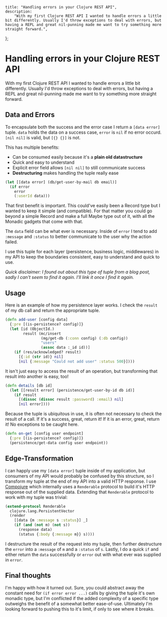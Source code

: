     title: "Handling errors in your Clojure REST API",
    description:
        "With my first Clojure REST API I wanted to handle errors a little bit differently. Usually I'd throw exceptions to deal with errors, but having a REPL and great nil-punning made me want to try something more straight forward.",
};

# Handling errors in your Clojure REST API

With my first Clojure REST API I wanted to handle errors a little bit differently. Usually I'd throw exceptions to deal with errors, but having a REPL and great nil-punning made me want to try something more straight forward.

## Data and Errors

To encapsulate both the success and the error case I return a `[data error]` tuple. `data` holds the data on a success case, `error` is `nil` if no error occurd. `[nil nil]` is valid, but `[{} {}]` is not.

This has multiple benefits:

-   Can be consumed easily because it's a **plain old datastructure**
-   Quick and easy to understand
-   Explicit error field allows `[nil nil]` to still communicate success
-   **Destructuring** makes handling the tuple really ease

```clojure
(let [[data error] (db/get-user-by-mail db email)]
  (if error
    error
    (:userId data)))
```

That first benefit is important. This could've easily been a Record type but I wanted to keep it simple (and compatible). For that matter you could go beyond a simple Record and make a full Maybe type out of it, with all the Monadic gadgets that come with that.

The `data` field can be what ever is necessary. Inside of `error` I tend to add `:message` and `:status` to better communicate to the user why the action failed.

I use this tuple for each layer (persistence, business logic, middlewares) in my API to keep the boundaries consistent, easy to understand and quick to use.

_Quick disclaimer: I found out about this type of tuple from a blog post, sadly I can't seem to find it again. I'll link it once I find it again._

## Usage

Here is an example of how my persistence layer works. I check the `result` of my db call and return the appropriate tuple.

```clojure
(defn add-user [config data]
  {:pre [(is-persistence? config)]}
  (let [id (ObjectId.)
        result (mc/insert
                (mg/get-db (:conn config) (:db config))
                "users"
                (assoc data :_id id))]
    (if (res/acknowledged? result)
      [{:id (str id)} nil]
      [nil {:message "Could not add user" :status 500}])))
```

It isn't just easy to access the result of an operation, but transforming that result into another is easy, too!

```clojure
(defn details [db id]
  (let [[result error] (persistence/get-user-by-id db id)]
    (if result
      [(dissoc (dissoc result :password) :email) nil]
      [nil error])))
```

Because the tuple is ubiquitous in use, it is often not necessary to check the result of a call. If it's a success, great, return it! If it is an error, great, return it! No exceptions to be caught here.

```clojure
(defn on-get [config user endpoint]
  {:pre [(is-persistence? config)]}
  (persistence/get-data config user endpoint))
```

## Edge-Transformation

I can happly use my `[data error]` tuple inside of my application, but consumers of my API would probably be confused by this structure, so I transform my tuple at the end of my API into a valid HTTP response.
I use [Compojure](https://github.com/weavejester/compojure) which internally uses a `Renderable` protocol to build it's HTTP response out of the supplied data. Extending that `Renderable` protocol to work with my tuple was trivial:

```clojure
(extend-protocol Renderable
  clojure.lang.PersistentVector
  (render
    [[data {m :message s :status}] _]
    (if (and (not m) (not s))
      (response data)
      (status {:body {:message m}} s))))
```

I destructure the result of the request into my tuple, then further destructure the `error` into a `:message` of `m` and a `:status` of `s`. Lastly, I do a quick `if` and either return the `data` successfully or `error` out with what ever was supplied in `error`.

## Final thoughts

I'm happy with how it turned out. Sure, you could abstract away the constant need for `(if error error ...)` calls by giving the tuple it's own monadic type, but I'm conflicted if the added complexity of a specific type outweighs the benefit of a somewhat better ease-of-use. Ultimately I'm looking forward to pushing this to it's limit, if only to see where it breaks.
